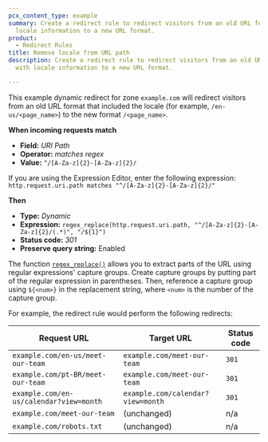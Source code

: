 ```yaml
---
pcx_content_type: example
summary: Create a redirect rule to redirect visitors from an old URL format with
  locale information to a new URL format.
product:
  - Redirect Rules
title: Remove locale from URL path
description: Create a redirect rule to redirect visitors from an old URL format
  with locale information to a new URL format.

---
```



This example dynamic redirect for zone `example.com` will redirect visitors from an old URL format that included the locale (for example, `/en-us/<page_name>`) to the new format `/<page_name>`.

<Example>

**When incoming requests match**

* **Field:** *URI Path*
* **Operator:** *matches regex*
* **Value:** `^/[A-Za-z]{2}-[A-Za-z]{2}/`

If you are using the Expression Editor, enter the following expression:<br/>
`http.request.uri.path matches "^/[A-Za-z]{2}-[A-Za-z]{2}/"`

**Then**

* **Type:** *Dynamic*
* **Expression:** `regex_replace(http.request.uri.path, "^/[A-Za-z]{2}-[A-Za-z]{2}/(.*)", "/${1}")`
* **Status code:** *301*
* **Preserve query string:** Enabled

</Example>

The function [`regex_replace()`](/ruleset-engine/rules-language/functions/#regex_replace) allows you to extract parts of the URL using regular expressions' capture groups. Create capture groups by putting part of the regular expression in parentheses. Then, reference a capture group using `${<num>}` in the replacement string, where `<num>` is the number of the capture group.

For example, the redirect rule would perform the following redirects:

| Request URL                             | Target URL                        | Status code |
| --------------------------------------- | --------------------------------- | ----------- |
| `example.com/en-us/meet-our-team`       | `example.com/meet-our-team`       | `301`       |
| `example.com/pt-BR/meet-our-team`       | `example.com/meet-our-team`       | `301`       |
| `example.com/en-us/calendar?view=month` | `example.com/calendar?view=month` | `301`       |
| `example.com/meet-our-team`             | (unchanged)                       | n/a         |
| `example.com/robots.txt`                | (unchanged)                       | n/a         |
